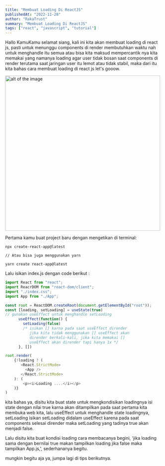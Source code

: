 ```yaml
---
title: "Membuat Loading Di ReactJS"
publishedAt: "2022-11-28"
author: "RakaTrust"
summary: "Membuat Loading Di ReactJS"
tags: ["react", "javascript", "tutorial"]
---
```


Hallo KamuKamu selamat siang, kali ini kita akan membuat loading di react js, pasti untuk menunggu components di render membutuhkan waktu
nah untuk menghandle itu semua atau bisa kita maksud mempercantik nya kita memakai yang namanya loading agar user tidak bosan saat components di
render terutama saat jaringan user itu lemot atau tidak stabil, maka dari itu kita bahas cara membuat loading di react js
let's gooow.

<img
  src="/reactjs.png"
  width="500"
  height="500"
  alt="alt of the image"
  title="title of the image"
/>

Pertama kamu buat project baru dengan mengetikan di terminal:

```jsx:terminal
npx create-react-app@latest

// Atau bisa juga menggunakan yarn

yarn create react-app@latest
```

Lalu isikan index.js dengan code berikut :

```jsx:index.js
import React from "react";
import ReacrDOM from "react-dom/client";
import "./index.css";
import App from "./App";

const root = ReactDOM.createRoot(document.getElementById("root"));
const [loading, setLoading] = useState(true)
// gunakan useEffect untuk menghandle setLoading
      useEffect(function() {
        setLoading(false)
        /* isikan [] karna pada saat useEffect dirender
           jika kita tidak menggunakan [] useEffect akan
           dirender berkali-kali, jika kita memakai []
           useEffect akan dirender tapi hanya 1x */
      }, [])

root.render(
    {!loading ? (
       <React.StrictMode>
         <App />
       </React.StrictMode>
    ): (
        <p><i>Loading ....</i></p>
    )}
)
```

kita bahas ya, disitu kita buat state untuk mengkondisikan loadingnya
isi state dengan nilai true karna akan ditampilkan
pada saat pertama kita membuka web kita, lalu useEffect
untuk menghandle state loadingnya, setLoading isikan setLoading didalam useEffect karena pada saat
components selesai dirender maka setLoading
yang tadinya true akan menjadi false.

Lalu disitu kita buat kondisi loading cara membacanya begini,
'jika loading sama dengan bernilai true makan tampilkan loading
jika false maka tampilkan App.js,', sederhananya begitu.

mungkin begitu aja ya, jumpa lagi di tips berikutnya.
